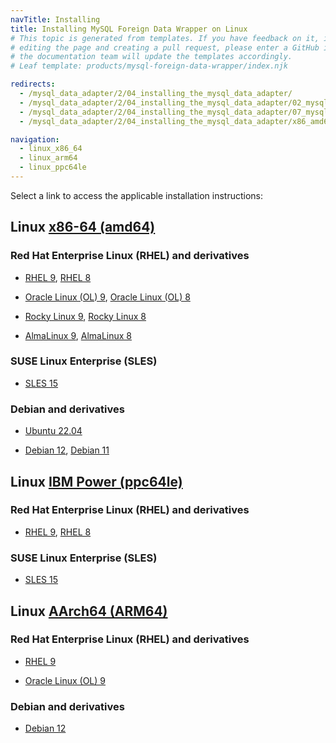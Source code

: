 ```yaml
---
navTitle: Installing
title: Installing MySQL Foreign Data Wrapper on Linux
# This topic is generated from templates. If you have feedback on it, instead of
# editing the page and creating a pull request, please enter a GitHub issue and
# the documentation team will update the templates accordingly.
# Leaf template: products/mysql-foreign-data-wrapper/index.njk

redirects:
  - /mysql_data_adapter/2/04_installing_the_mysql_data_adapter/
  - /mysql_data_adapter/2/04_installing_the_mysql_data_adapter/02_mysql_other_linux8_x86/
  - /mysql_data_adapter/2/04_installing_the_mysql_data_adapter/07_mysql_sles12_x86/
  - /mysql_data_adapter/2/04_installing_the_mysql_data_adapter/x86_amd64/09b_mysql_deb10_x86/

navigation:
  - linux_x86_64
  - linux_arm64
  - linux_ppc64le
---
```


Select a link to access the applicable installation instructions:

## Linux [x86-64 (amd64)](linux_x86_64)

### Red Hat Enterprise Linux (RHEL) and derivatives

- [RHEL 9](linux_x86_64/mysql_rhel_9), [RHEL 8](linux_x86_64/mysql_rhel_8)

- [Oracle Linux (OL) 9](linux_x86_64/mysql_rhel_9), [Oracle Linux (OL) 8](linux_x86_64/mysql_rhel_8)

- [Rocky Linux 9](linux_x86_64/mysql_other_linux_9), [Rocky Linux 8](linux_x86_64/mysql_other_linux_8)

- [AlmaLinux 9](linux_x86_64/mysql_other_linux_9), [AlmaLinux 8](linux_x86_64/mysql_other_linux_8)

### SUSE Linux Enterprise (SLES)

- [SLES 15](linux_x86_64/mysql_sles_15)

### Debian and derivatives

- [Ubuntu 22.04](linux_x86_64/mysql_ubuntu_22)

- [Debian 12](linux_x86_64/mysql_debian_12), [Debian 11](linux_x86_64/mysql_debian_11)

## Linux [IBM Power (ppc64le)](linux_ppc64le)

### Red Hat Enterprise Linux (RHEL) and derivatives

- [RHEL 9](linux_ppc64le/mysql_rhel_9), [RHEL 8](linux_ppc64le/mysql_rhel_8)

### SUSE Linux Enterprise (SLES)

- [SLES 15](linux_ppc64le/mysql_sles_15)

## Linux [AArch64 (ARM64)](linux_arm64)

### Red Hat Enterprise Linux (RHEL) and derivatives

- [RHEL 9](linux_arm64/mysql_rhel_9)

- [Oracle Linux (OL) 9](linux_arm64/mysql_rhel_9)

### Debian and derivatives

- [Debian 12](linux_arm64/mysql_debian_12)
